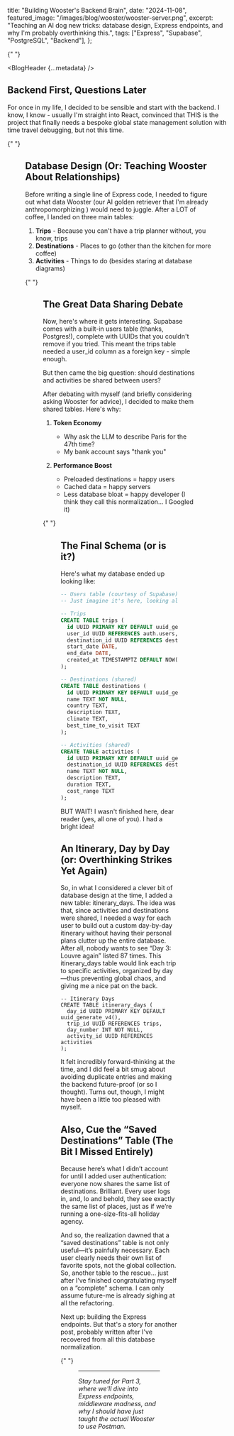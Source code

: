 
  title: "Building Wooster's Backend Brain",
  date: "2024-11-08",
  featured_image: "/images/blog/wooster/wooster-server.png",
  excerpt:
    "Teaching an AI dog new tricks: database design, Express endpoints, and why I'm probably overthinking this.",
  tags: ["Express", "Supabase", "PostgreSQL", "Backend"],
};

{" "}

<BlogHeader {...metadata} />

## Backend First, Questions Later

For once in my life, I decided to be sensible and start with the backend. I know, I know - usually I'm straight into React, convinced that THIS is the project that finally needs a bespoke global state management solution with time travel debugging, but not this time.

{" "}

<Figure
  src="/images/blog/wooster/drakememe.png"
  alt="A 'Drake' meme showing preference for backend first over frontend first"
  title="Me, pretending to be a serious developer who plans things properly"
/>

## Database Design (Or: Teaching Wooster About Relationships)

Before writing a single line of Express code, I needed to figure out what data Wooster (our AI golden retriever that I'm already anthropomorphizing
) would need to juggle. After a LOT of coffee, I landed on three main tables:

1. **Trips** - Because you can't have a trip planner without, you know, trips
2. **Destinations** - Places to go (other than the kitchen for more coffee)
3. **Activities** - Things to do (besides staring at database diagrams)

{" "}

<Figure
  src="/images/blog/ai-trip/database-design.png"
  alt="Database relationship diagram"
  title="My database relationships. Entity Relationship Diagrams are like family trees, but nerdier."
/>

## The Great Data Sharing Debate

Now, here's where it gets interesting. Supabase comes with a built-in users table (thanks, Postgres!), complete with UUIDs that you couldn't remove if you tried. This meant the trips table needed a user_id column as a foreign key - simple enough.

But then came the big question: should destinations and activities be shared between users?

After debating with myself (and briefly considering asking Wooster for advice), I decided to make them shared tables. Here's why:

1. **Token Economy**

   - Why ask the LLM to describe Paris for the 47th time?
   - My bank account says "thank you"

2. **Performance Boost**

   - Preloaded destinations = happy users
   - Cached data = happy servers
   - Less database bloat = happy developer (I think they call this normalization... I Googled it)

{" "}

<Figure
  src="/images/blog/wooster/charlie-day.png"
  alt="A meme about sharing data"
  title="How it feels explaining database normalization to non-technical friends"
/>

## The Final Schema (or is it?)

Here's what my database ended up looking like:

```sql
-- Users table (courtesy of Supabase)
-- Just imagine it's here, looking all auth-y and secure

-- Trips
CREATE TABLE trips (
  id UUID PRIMARY KEY DEFAULT uuid_generate_v4(),
  user_id UUID REFERENCES auth.users,
  destination_id UUID REFERENCES destinations,
  start_date DATE,
  end_date DATE,
  created_at TIMESTAMPTZ DEFAULT NOW()
);

-- Destinations (shared)
CREATE TABLE destinations (
  id UUID PRIMARY KEY DEFAULT uuid_generate_v4(),
  name TEXT NOT NULL,
  country TEXT,
  description TEXT,
  climate TEXT,
  best_time_to_visit TEXT
);

-- Activities (shared)
CREATE TABLE activities (
  id UUID PRIMARY KEY DEFAULT uuid_generate_v4(),
  destination_id UUID REFERENCES destinations,
  name TEXT NOT NULL,
  description TEXT,
  duration TEXT,
  cost_range TEXT
);
```

BUT WAIT! I wasn't finished here, dear reader (yes, all one of you). I had a bright idea!

## An Itinerary, Day by Day (or: Overthinking Strikes Yet Again)

So, in what I considered a clever bit of database design at the time, I added a new table: itinerary_days. The idea was that, since activities and destinations were shared, I needed a way for each user to build out a custom day-by-day itinerary without having their personal plans clutter up the entire database. After all, nobody wants to see “Day 3: Louvre again” listed 87 times. This itinerary_days table would link each trip to specific activities, organized by day—thus preventing global chaos, and giving me a nice pat on the back.

```
-- Itinerary Days
CREATE TABLE itinerary_days (
  day_id UUID PRIMARY KEY DEFAULT uuid_generate_v4(),
  trip_id UUID REFERENCES trips,
  day_number INT NOT NULL,
  activity_id UUID REFERENCES activities
);
```

It felt incredibly forward-thinking at the time, and I did feel a bit smug about avoiding duplicate entries and making the backend future-proof (or so I thought). Turns out, though, I might have been a little too pleased with myself.

## Also, Cue the “Saved Destinations” Table (The Bit I Missed Entirely)

Because here’s what I didn’t account for until I added user authentication: everyone now shares the same list of destinations. Brilliant. Every user logs in, and, lo and behold, they see exactly the same list of places, just as if we’re running a one-size-fits-all holiday agency.

And so, the realization dawned that a “saved destinations” table is not only useful—it’s painfully necessary. Each user clearly needs their own list of favorite spots, not the global collection. So, another table to the rescue… just after I’ve finished congratulating myself on a “complete” schema. I can only assume future-me is already sighing at all the refactoring.

Next up: building the Express endpoints. But that's a story for another post, probably written after I've recovered from all this database normalization.

{" "}

<Figure
  src="/images/blog/wooster/endpoints.png"
  alt="'But wait, there's more' meme with Express endpoints"
  title="Coming soon to a codebase near you..."
/>

---

_Stay tuned for Part 3, where we'll dive into Express endpoints, middleware madness, and why I should have just taught the actual Wooster to use Postman._
